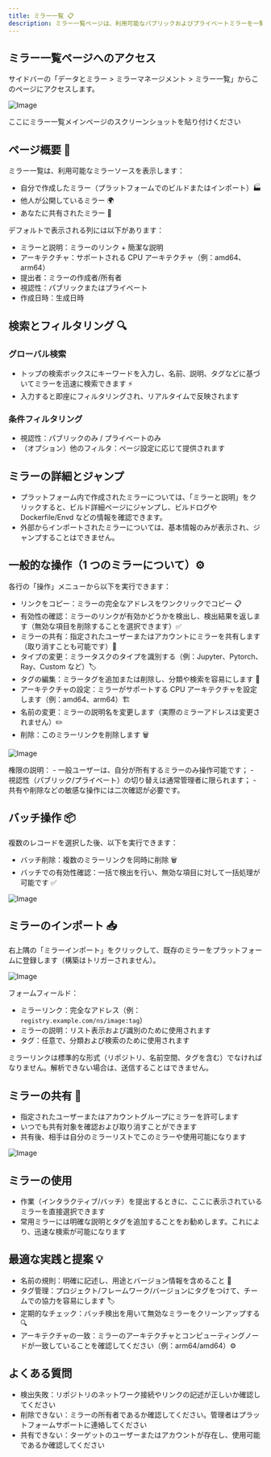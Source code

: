 ```yaml
---
title: ミラー一覧 📋
description: ミラー一覧ページは、利用可能なパブリックおよびプライベートミラーを一覧表示し、検索・フィルタリング、共有、タグおよびアーキテクチャ管理、バッチ操作およびインポートなどの機能をサポートしています。
---
```


## ミラー一覧ページへのアクセス

サイドバーの「データとミラー > ミラーマネージメント > ミラー一覧」からこのページにアクセスします。

![Image](./img/imagelist-homepage.png)

 ここにミラー一覧メインページのスクリーンショットを貼り付けください 

## ページ概要 🎯

ミラー一覧は、利用可能なミラーソースを表示します：
- 自分で作成したミラー（プラットフォームでのビルドまたはインポート）🏭
- 他人が公開しているミラー 🌍
- あなたに共有されたミラー 🤝

デフォルトで表示される列には以下があります：
- ミラーと説明：ミラーのリンク + 簡潔な説明
- アーキテクチャ：サポートされる CPU アーキテクチャ（例：amd64、arm64）
- 提出者：ミラーの作成者/所有者
- 視認性：パブリックまたはプライベート
- 作成日時：生成日時

## 検索とフィルタリング 🔍

### グローバル検索
- トップの検索ボックスにキーワードを入力し、名前、説明、タグなどに基づいてミラーを迅速に検索できます ⚡
- 入力すると即座にフィルタリングされ、リアルタイムで反映されます

### 条件フィルタリング
- 視認性：パブリックのみ / プライベートのみ
- （オプション）他のフィルタ：ページ設定に応じて提供されます

## ミラーの詳細とジャンプ

- プラットフォーム内で作成されたミラーについては、「ミラーと説明」をクリックすると、ビルド詳細ページにジャンプし、ビルドログや Dockerfile/Envd などの情報を確認できます。
- 外部からインポートされたミラーについては、基本情報のみが表示され、ジャンプすることはできません。

## 一般的な操作（1 つのミラーについて）⚙️

各行の「操作」メニューから以下を実行できます：

- リンクをコピー：ミラーの完全なアドレスをワンクリックでコピー 📋
- 有効性の確認：ミラーのリンクが有効かどうかを検出し、検出結果を返します（無効な項目を削除することを選択できます）✅
- ミラーの共有：指定されたユーザーまたはアカウントにミラーを共有します（取り消すことも可能です）🤝
- タイプの変更：ミラータスクのタイプを識別する（例：Jupyter、Pytorch、Ray、Custom など）🏷️
- タグの編集：ミラータグを追加または削除し、分類や検索を容易にします 🔖
- アーキテクチャの設定：ミラーがサポートする CPU アーキテクチャを設定します（例：amd64、arm64）🏗️
- 名前の変更：ミラーの説明名を変更します（実際のミラーアドレスは変更されません）✏️
- 削除：このミラーリンクを削除します 🗑️

![Image](./img/imagelist-actions.png)

<Callout type="info">
権限の説明：
- 一般ユーザーは、自分が所有するミラーのみ操作可能です；
- 視認性（パブリック/プライベート）の切り替えは通常管理者に限られます；
- 共有や削除などの敏感な操作には二次確認が必要です。
</Callout>

## バッチ操作 📦

複数のレコードを選択した後、以下を実行できます：

- バッチ削除：複数のミラーリンクを同時に削除 🗑️
- バッチでの有効性確認：一括で検出を行い、無効な項目に対して一括処理が可能です ✅

![Image](./img/imagelist-batch.png)

## ミラーのインポート 📥

右上隅の「ミラーインポート」をクリックして、既存のミラーをプラットフォームに登録します（構築はトリガーされません）。

![Image](./img/imagelist-import.png)

フォームフィールド：
- ミラーリンク：完全なアドレス（例：`registry.example.com/ns/image:tag`）
- ミラーの説明：リスト表示および識別のために使用されます
- タグ：任意で、分類および検索のために使用されます

<Callout type="warning">
ミラーリンクは標準的な形式（リポジトリ、名前空間、タグを含む）でなければなりません。解析できない場合は、送信することはできません。
</Callout>

## ミラーの共有 🤝

- 指定されたユーザーまたはアカウントグループにミラーを許可します
- いつでも共有対象を確認および取り消すことができます
- 共有後、相手は自分のミラーリストでこのミラーや使用可能になります

![Image](./img/imagelist-sharing.png)

## ミラーの使用

- 作業（インタラクティブ/バッチ）を提出するときに、ここに表示されているミラーを直接選択できます
- 常用ミラーには明確な説明とタグを追加することをお勧めします。これにより、迅速な検索が可能になります

## 最適な実践と提案 💡

- 名前の規則：明確に記述し、用途とバージョン情報を含めること 📝
- タグ管理：プロジェクト/フレームワーク/バージョンにタグをつけて、チームでの協力を容易にします 🏷️
- 定期的なチェック：バッチ検出を用いて無効なミラーをクリーンアップする 🔍
- アーキテクチャの一致：ミラーのアーキテクチャとコンピューティングノードが一致していることを確認してください（例：arm64/amd64）⚙️

## よくある質問

- 検出失敗：リポジトリのネットワーク接続やリンクの記述が正しいか確認してください
- 削除できない：ミラーの所有者であるか確認してください。管理者はプラットフォームサポートに連絡してください
- 共有できない：ターゲットのユーザーまたはアカウントが存在し、使用可能であるか確認してください